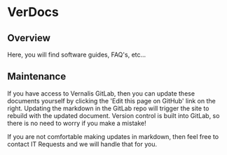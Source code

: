 
# VerDocs

## Overview

Here, you will find software guides, FAQ's, etc...

## Maintenance

If you have access to Vernalis GitLab, then you can update these documents yourself by clicking the 'Edit this page on GitHub' link on the right.
Updating the markdown in the GitLab repo will trigger the site to rebuild with the updated document. Version control is built into GitLab, so there is no need to worry if you make a mistake!

If you are not comfortable making updates in markdown, then feel free to contact IT Requests and we will handle that for you.

